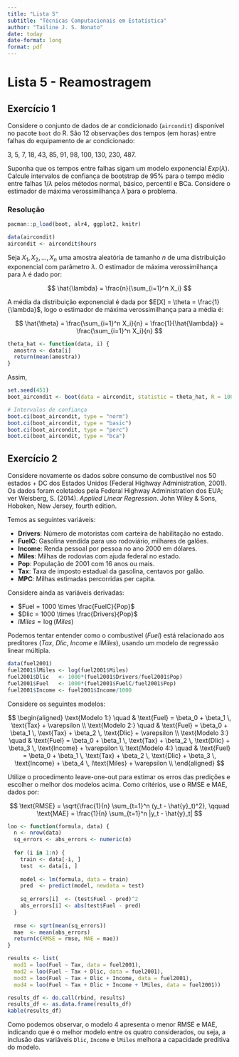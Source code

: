 ```yaml
---
title: "Lista 5"
subtitle: "Técnicas Computacionais em Estatística"
author: "Tailine J. S. Nonato"
date: today
date-format: long
format: pdf
---
```


# Lista 5 - Reamostragem

## Exercício 1

Considere o conjunto de dados de ar condicionado (`aircondit`) disponível no pacote `boot` do R. São 12 observações dos tempos (em horas) entre falhas do equipamento de ar condicionado:

3, 5, 7, 18, 43, 85, 91, 98, 100, 130, 230, 487.

Suponha que os tempos entre falhas sigam um modelo exponencial $Exp(\lambda)$. Calcule intervalos de confiança de bootstrap de 95% para o tempo médio entre falhas $1/\lambda$ pelos métodos normal, básico, percentil e BCa. Considere o estimador de máxima verossimilhança $\hat{\lambda}$ para o problema.

### Resolução 

```r
pacman::p_load(boot, alr4, ggplot2, knitr)
```	

```r
data(aircondit)
aircondit <- aircondit$hours
```

Seja $X_1, X_2, \ldots, X_n$ uma amostra aleatória de tamanho $n$ de uma distribuição exponencial com parâmetro $\lambda$. O estimador de máxima verossimilhança para $\lambda$ é dado por:

$$
\hat{\lambda} = \frac{n}{\sum_{i=1}^n X_i}
$$

A média da distribuição exponencial é dada por $E[X] = \theta = \frac{1}{\lambda}$, logo o estimador de máxima verossimilhança para a média é:

$$
\hat{\theta} = \frac{\sum_{i=1}^n X_i}{n} = \frac{1}{\hat{\lambda}} = \frac{\sum_{i=1}^n X_i}{n}
$$

```r
theta_hat <- function(data, i) {
  amostra <- data[i]
  return(mean(amostra))
}
```

Assim,

```r
set.seed(451)
boot_aircondit <- boot(data = aircondit, statistic = theta_hat, R = 1000)

# Intervalos de confiança
boot.ci(boot_aircondit, type = "norm")
boot.ci(boot_aircondit, type = "basic")
boot.ci(boot_aircondit, type = "perc")
boot.ci(boot_aircondit, type = "bca")
```

## Exercício 2

Considere novamente os dados sobre consumo de combustível nos 50 estados + DC dos Estados Unidos (Federal Highway Administration, 2001). Os dados foram coletados pela Federal Highway Administration dos EUA; ver Weisberg, S. (2014). *Applied Linear Regression*. John Wiley & Sons, Hoboken, New Jersey, fourth edition.

Temos as seguintes variáveis:

- **Drivers**: Número de motoristas com carteira de habilitação no estado.
- **FuelC**: Gasolina vendida para uso rodoviário, milhares de galões.
- **Income**: Renda pessoal por pessoa no ano 2000 em dólares.
- **Miles**: Milhas de rodovias com ajuda federal no estado.
- **Pop**: População de 2001 com 16 anos ou mais.
- **Tax**: Taxa de imposto estadual da gasolina, centavos por galão.
- **MPC**: Milhas estimadas percorridas per capita.

Considere ainda as variáveis derivadas:

- $Fuel = 1000 \times \frac{FuelC}{Pop}$
- $Dlic = 1000 \times \frac{Drivers}{Pop}$
- $lMiles = \log(Miles)$

Podemos tentar entender como o combustível ($Fuel$) está relacionado aos preditores ($Tax$, $Dlic$, $Income$ e $lMiles$), usando um modelo de regressão linear múltipla.

```r
data(fuel2001)
fuel2001$lMiles <- log(fuel2001$Miles) 
fuel2001$Dlic   <- 1000*(fuel2001$Drivers/fuel2001$Pop)
fuel2001$Fuel   <- 1000*(fuel2001$FuelC/fuel2001$Pop)
fuel2001$Income <- fuel2001$Income/1000
```

Considere os seguintes modelos:

$$
\begin{aligned}
\text{Modelo 1:} \quad & \text{Fuel} = \beta_0 + \beta_1 \, \text{Tax} + \varepsilon \\
\text{Modelo 2:} \quad & \text{Fuel} = \beta_0 + \beta_1 \, \text{Tax} + \beta_2 \, \text{Dlic} + \varepsilon \\
\text{Modelo 3:} \quad & \text{Fuel} = \beta_0 + \beta_1 \, \text{Tax} + \beta_2 \, \text{Dlic} + \beta_3 \, \text{Income} + \varepsilon \\
\text{Modelo 4:} \quad & \text{Fuel} = \beta_0 + \beta_1 \, \text{Tax} + \beta_2 \, \text{Dlic} + \beta_3 \, \text{Income} + \beta_4 \, l\text{Miles} + \varepsilon \\
\end{aligned}
$$

Utilize o procedimento leave-one-out para estimar os erros das predições e escolher o melhor dos modelos acima. Como critérios, use o RMSE e MAE, dados por:

$$
\text{RMSE} = \sqrt{\frac{1}{n} \sum_{t=1}^n (y_t - \hat{y}_t)^2}, \qquad
\text{MAE} = \frac{1}{n} \sum_{t=1}^n |y_t - \hat{y}_t|
$$

```r
loo <- function(formula, data) {
  n <- nrow(data)
  sq_errors <- abs_errors <- numeric(n)
  
  for (i in 1:n) {
    train <- data[-i, ]
    test  <- data[i, ]
    
    model <- lm(formula, data = train)
    pred  <- predict(model, newdata = test)
    
    sq_errors[i]  <- (test$Fuel - pred)^2
    abs_errors[i] <- abs(test$Fuel - pred)
  }
  
  rmse <- sqrt(mean(sq_errors))
  mae  <- mean(abs_errors)
  return(c(RMSE = rmse, MAE = mae))
}

```

```r
results <- list(
  mod1 = loo(Fuel ~ Tax, data = fuel2001),
  mod2 = loo(Fuel ~ Tax + Dlic, data = fuel2001),
  mod3 = loo(Fuel ~ Tax + Dlic + Income, data = fuel2001),
  mod4 = loo(Fuel ~ Tax + Dlic + Income + lMiles, data = fuel2001))

results_df <- do.call(rbind, results)
results_df <- as.data.frame(results_df)
kable(results_df)
```

Como podemos observar, o modelo 4 apresenta o menor RMSE e MAE, indicando que é o melhor modelo entre os quatro considerados, ou seja, a inclusão das variáveis `Dlic`, `Income` e `lMiles` melhora a capacidade preditiva do modelo.